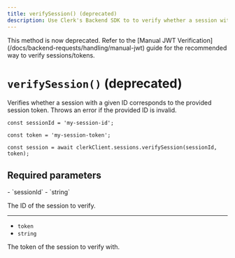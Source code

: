 ```yaml
---
title: verifySession() (deprecated)
description: Use Clerk's Backend SDK to to verify whether a session with a given ID corresponds to the provided session token.
---
```


<Callout type="danger">
  This method is now deprecated. Refer to the [Manual JWT Verification](/docs/backend-requests/handling/manual-jwt) guide for the recommended way to verify sessions/tokens.
</Callout>

# `verifySession()` (deprecated)

Verifies whether a session with a given ID corresponds to the provided session token. Throws an error if the provided ID is invalid.

```tsx {{ prettier: false }}
const sessionId = 'my-session-id';

const token = 'my-session-token';

const session = await clerkClient.sessions.verifySession(sessionId, token);
```

## Required parameters

<Properties>
  - `sessionId`
  - `string`

  The ID of the session to verify.

  ---

  - `token`
  - `string`

  The token of the session to verify with.
</Properties>
